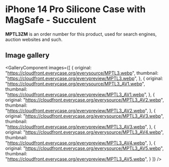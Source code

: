 
# iPhone 14 Pro Silicone Case with MagSafe - Succulent

<Callout type='info' emoji='👉🏻'>**MPTL3ZM** is an order number for this product, used for search engines, auction websites and such.</Callout>

## Image gallery

<GalleryComponent
    images={[
      {
        original: "https://cloudfront.everycase.org/everysource/MPTL3.webp",
        thumbnail: "https://cloudfront.everycase.org/everypreview/MPTL3.webp",
      },
      {
        original: "https://cloudfront.everycase.org/everysource/MPTL3_AV1.webp",
        thumbnail: "https://cloudfront.everycase.org/everypreview/MPTL3_AV1.webp",
      },
      {
        original: "https://cloudfront.everycase.org/everysource/MPTL3_AV2.webp",
        thumbnail: "https://cloudfront.everycase.org/everypreview/MPTL3_AV2.webp",
      },
      {
        original: "https://cloudfront.everycase.org/everysource/MPTL3_AV3.webp",
        thumbnail: "https://cloudfront.everycase.org/everypreview/MPTL3_AV3.webp",
      },
      {
        original: "https://cloudfront.everycase.org/everysource/MPTL3_AV4.webp",
        thumbnail: "https://cloudfront.everycase.org/everypreview/MPTL3_AV4.webp",
      },
      {
        original: "https://cloudfront.everycase.org/everysource/MPTL3_AV5.webp",
        thumbnail: "https://cloudfront.everycase.org/everypreview/MPTL3_AV5.webp",
      }
    ]}
  />
